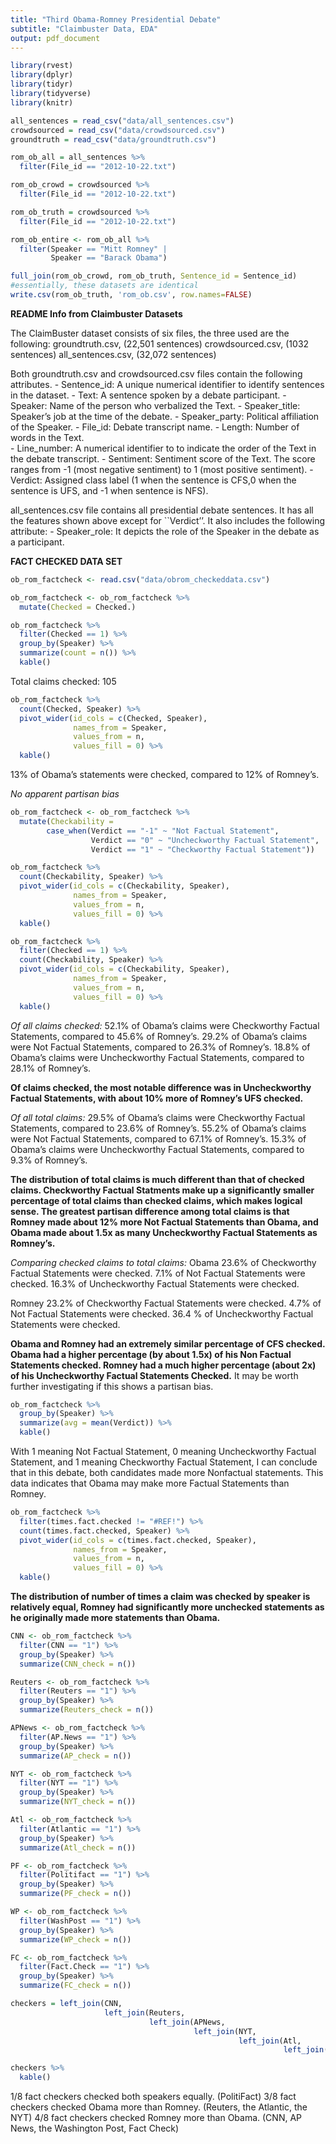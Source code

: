 ```yaml
---
title: "Third Obama-Romney Presidential Debate"
subtitle: "Claimbuster Data, EDA"
output: pdf_document
---
```


```r
library(rvest)
library(dplyr)
library(tidyr)
library(tidyverse)
library(knitr)
```


```r
all_sentences = read_csv("data/all_sentences.csv")
crowdsourced = read_csv("data/crowdsourced.csv")
groundtruth = read_csv("data/groundtruth.csv")
```

```r
rom_ob_all = all_sentences %>% 
  filter(File_id == "2012-10-22.txt")

rom_ob_crowd = crowdsourced %>% 
  filter(File_id == "2012-10-22.txt")

rom_ob_truth = crowdsourced %>% 
  filter(File_id == "2012-10-22.txt")
```

```r
rom_ob_entire <- rom_ob_all %>%
  filter(Speaker == "Mitt Romney" |
         Speaker == "Barack Obama")
```


```r
full_join(rom_ob_crowd, rom_ob_truth, Sentence_id = Sentence_id)
#essentially, these datasets are identical
write.csv(rom_ob_truth, 'rom_ob.csv', row.names=FALSE) 
```


**README Info from Claimbuster Datasets**

The ClaimBuster dataset consists of six files, the three used are the following:
groundtruth.csv, (22,501 sentences)
crowdsourced.csv, (1032 sentences)
all_sentences.csv, (32,072 sentences)

Both groundtruth.csv and crowdsourced.csv files contain the following attributes.
- Sentence_id: A unique numerical identifier to identify sentences in the dataset.
- Text: A sentence spoken by a debate participant. 
- Speaker: Name of the person who verbalized the Text.
- Speaker_title: Speaker’s job at the time of the debate.
- Speaker_party: Political affiliation of the Speaker.
- File_id: Debate transcript name.
- Length: Number of words in the Text.  
- Line_number: A numerical identifier to to indicate the order of the Text in the debate transcript.
- Sentiment: Sentiment score of the Text. The score ranges from -1 (most negative sentiment) to 1 (most positive sentiment). 
- Verdict: Assigned class label (1 when the sentence is CFS,0 when the sentence is UFS, and -1 when sentence is NFS).

all_sentences.csv file contains all presidential debate sentences. It has all the features shown above except for ``Verdict''. It also includes the following attribute:
- Speaker_role: It depicts the role of the Speaker in the debate as a participant.

**FACT CHECKED DATA SET**
```r
ob_rom_factcheck <- read.csv("data/obrom_checkeddata.csv")

ob_rom_factcheck <- ob_rom_factcheck %>%
  mutate(Checked = Checked.)
```


```r
ob_rom_factcheck %>%
  filter(Checked == 1) %>%
  group_by(Speaker) %>%
  summarize(count = n()) %>%
  kable()
```
Total claims checked: 105

```r
ob_rom_factcheck %>%
  count(Checked, Speaker) %>%
  pivot_wider(id_cols = c(Checked, Speaker),
              names_from = Speaker, 
              values_from = n, 
              values_fill = 0) %>%
  kable()
```
13% of Obama's statements were checked, compared to 12% of Romney's.

*No apparent partisan bias*

```r
ob_rom_factcheck <- ob_rom_factcheck %>%
  mutate(Checkability = 
        case_when(Verdict == "-1" ~ "Not Factual Statement",
                  Verdict == "0" ~ "Uncheckworthy Factual Statement",
                  Verdict == "1" ~ "Checkworthy Factual Statement"))

ob_rom_factcheck %>%
  count(Checkability, Speaker) %>%
  pivot_wider(id_cols = c(Checkability, Speaker),
              names_from = Speaker, 
              values_from = n, 
              values_fill = 0) %>%
  kable()

ob_rom_factcheck %>%
  filter(Checked == 1) %>%
  count(Checkability, Speaker) %>%
  pivot_wider(id_cols = c(Checkability, Speaker),
              names_from = Speaker, 
              values_from = n, 
              values_fill = 0) %>%
  kable()
```
*Of all claims checked:*
  52.1% of Obama's claims were Checkworthy Factual Statements, compared to 45.6% of Romney's.
  29.2% of Obama's claims were Not Factual Statements, compared to 26.3% of Romney's.
  18.8% of Obama's claims were Uncheckworthy Factual Statements, compared to 28.1% of Romney's.
  
**Of claims checked, the most notable difference was in Uncheckworthy Factual Statements, with about 10% more of Romney's UFS checked.**
  


*Of all total claims:*
  29.5% of Obama's claims were Checkworthy Factual Statements, compared to 23.6% of Romney's.
  55.2% of Obama's claims were Not Factual Statements, compared to 67.1% of Romney's.
  15.3% of Obama's claims were Uncheckworthy Factual Statements, compared to 9.3% of Romney's.

**The distribution of total claims is much different than that of checked claims. Checkworthy Factual Statments make up a significantly smaller percentage of total claims than checked claims, which makes logical sense. The greatest partisan difference among total claims is that Romney made about 12% more Not Factual Statements than Obama, and Obama made about 1.5x as many Uncheckworthy Factual Statements as Romney's.**



*Comparing checked claims to total claims:*
  Obama
  23.6% of Checkworthy Factual Statements were checked.
  7.1% of Not Factual Statements were checked.
  16.3% of Uncheckworthy Factual Statements were checked.
  
  Romney
  23.2% of Checkworthy Factual Statements were checked.
  4.7% of Not Factual Statements were checked.
  36.4 % of Uncheckworthy Factual Statements were checked.
  
**Obama and Romney had an extremely similar percentage of CFS checked. Obama had a higher percentage (by about 1.5x) of his Non Factual Statements checked. Romney had a much higher percentage (about 2x) of his Uncheckworthy Factual Statements Checked.** It may be worth further investigating if this shows a partisan bias.


```r
ob_rom_factcheck %>%
  group_by(Speaker) %>%
  summarize(avg = mean(Verdict)) %>%
  kable()
```

With 1 meaning Not Factual Statement, 0 meaning Uncheckworthy Factual Statement, and 1 meaning Checkworthy Factual Statement, I can conclude that in this debate, both candidates made more Nonfactual statements. This data indicates that Obama may make more Factual Statements than Romney.

```r
ob_rom_factcheck %>%
  filter(times.fact.checked != "#REF!") %>%
  count(times.fact.checked, Speaker) %>%
  pivot_wider(id_cols = c(times.fact.checked, Speaker),
              names_from = Speaker, 
              values_from = n, 
              values_fill = 0) %>%
  kable()
```

**The distribution of number of times a claim was checked by speaker is relatively equal, Romney had significantly more unchecked statements as he originally made more statements than Obama.**

```r
CNN <- ob_rom_factcheck %>%
  filter(CNN == "1") %>%
  group_by(Speaker) %>%
  summarize(CNN_check = n())

Reuters <- ob_rom_factcheck %>%
  filter(Reuters == "1") %>%
  group_by(Speaker) %>%
  summarize(Reuters_check = n())

APNews <- ob_rom_factcheck %>%
  filter(AP.News == "1") %>%
  group_by(Speaker) %>%
  summarize(AP_check = n())

NYT <- ob_rom_factcheck %>%
  filter(NYT == "1") %>%
  group_by(Speaker) %>%
  summarize(NYT_check = n())

Atl <- ob_rom_factcheck %>%
  filter(Atlantic == "1") %>%
  group_by(Speaker) %>%
  summarize(Atl_check = n())

PF <- ob_rom_factcheck %>%
  filter(Politifact == "1") %>%
  group_by(Speaker) %>%
  summarize(PF_check = n())

WP <- ob_rom_factcheck %>%
  filter(WashPost == "1") %>%
  group_by(Speaker) %>%
  summarize(WP_check = n())

FC <- ob_rom_factcheck %>%
  filter(Fact.Check == "1") %>%
  group_by(Speaker) %>%
  summarize(FC_check = n())

checkers = left_join(CNN, 
                     left_join(Reuters, 
                               left_join(APNews, 
                                         left_join(NYT, 
                                                   left_join(Atl, 
                                                             left_join(PF, left_join(WP, FC, by = "Speaker")))))))

checkers %>%
  kable()
```
1/8 fact checkers checked both speakers equally. (PolitiFact)
3/8 fact checkers checked Obama more than Romney. (Reuters, the Atlantic, the NYT)
4/8 fact checkers checked Romney more than Obama. (CNN, AP News, the Washington Post, Fact Check)


